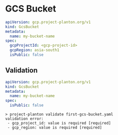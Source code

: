 # GCS Bucket

```yaml
apiVersion: gcp.project-planton.org/v1
kind: GcsBucket
metadata:
  name: my-bucket-name
spec:
  gcpProjectId: <gcp-project-id>
  gcpRegion: asia-south1
  isPublic: false
```


## Validation

```yaml
apiVersion: gcp.project-planton.org/v1
kind: GcsBucket
metadata:
  name: my-bucket-name
spec:
  isPublic: false
```

```shell
> project-planton validate first-gcs-bucket.yaml
validation error:
 - gcp_project_id: value is required [required]
 - gcp_region: value is required [required]
```
